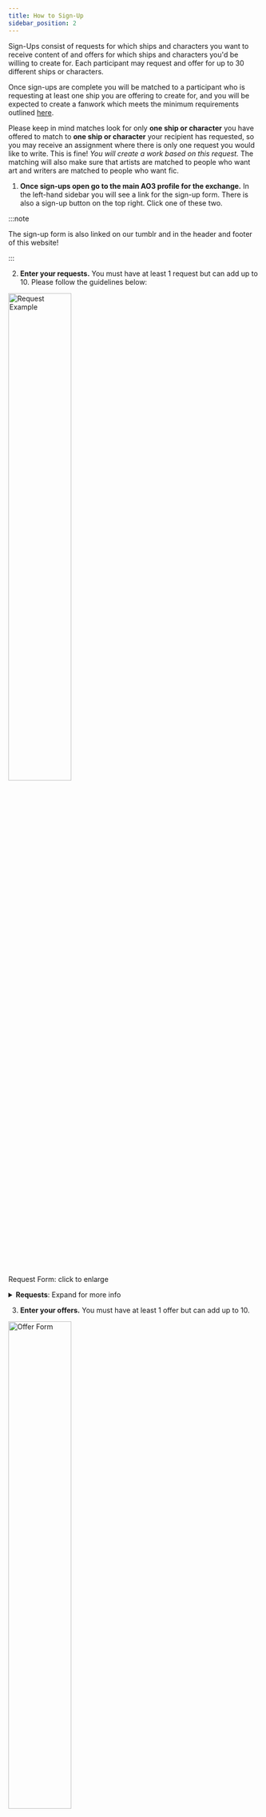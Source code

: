 ```yaml
---
title: How to Sign-Up
sidebar_position: 2
---
```


Sign-Ups consist of requests for which ships and characters you want to receive
content of and offers for which ships and characters you'd be willing to create
for. Each participant may request and offer for up to 30 different ships or
characters.

Once sign-ups are complete you will be matched to a participant who is
requesting at least one ship you are offering to create for, and you will be
expected to create a fanwork which meets the minimum requirements outlined
[here](../intro#the-basics).

Please keep in mind matches look for only **one ship or character** you have
offered to match to **one ship or character** your recipient has requested, so
you may receive an assignment where there is only one request you would like to
write. This is fine! _You will create a work based on this request._ The
matching will also make sure that artists are matched to people who want art and
writers are matched to people who want fic.

1. **Once sign-ups open go to the main AO3 profile for the exchange.** In the
   left-hand sidebar you will see a link for the sign-up form. There is also a
   sign-up button on the top right. Click one of these two.

:::note

The sign-up form is also linked on our tumblr and in the header and footer of
this website!

:::

2. **Enter your requests.** You must have at least 1 request but can add up
   to 10. Please follow the guidelines below:

<img
  src="/img/tutorial/request.png"
  width="50%"
  className="center"
  alt="Request Example"
/>

<p class="label">Request Form: click to enlarge</p>

<details>
  <summary><strong>Requests</strong>: Expand for more info</summary>

- **Title** - _Optional_. Use it to name your pairing groups, add an extra note,
  or even add a content warning like "NSFW prompts below".
- **Relationships** - Put at least 1 and up to 3 nominated
  relationships/characters that you would like to receive content for. You must
  have at least 1 relationship per request. These tags should match the tags in
  the tag set/nominations list <u>exactly</u>. This means to request a piece
  with an individual character you should use `CharacterName (Solo)`.
- **Additional Tags** - Choose what type of gifts and treats you would like to
  receive. Select as many as apply, but please be sure not to select
  `No Treats Please` and a `Treats` option on the same request.
  - `Fanart` - you would like to receive a main gift that is fanart.
  - `Fanfic` - you would like to receive a main gift that is fanfic.
  - `No Treats Please` - you do not want to receive a treat for this prompt.
    (please be sure to mark this on every request if you want no extra gifts at
    all!)
  - `Treats - Fanart` - you are open to receiving a fanart treat.
  - `Treats - Fanfic` - you are open to receiving a fanfic treat.
  - `Treats - Other` - you are open to receiving an alternative fanworks treat
    (for example, a fanmix, podfic, etc.)
- **Letter** - _Optional_. Feel free to link to a general or specific exchange
  letter here. Please see [On Exchange Letters](../tutorials/letters) for
  more information on exchange letters.
- **Prompt** - Must be completed even if it simply says "please see letter". You
  can add DNWs, specific prompts, or whatever you'd like here.
- **Add Another Request** Button - _Optional_. Want to request more than 3 ships
  or characters? Click this button to add another request form. You can add up
  to 10 for a total of 30 ships/characters.

</details>

3. **Enter your offers.** You must have at least 1 offer but can add up to 10.

<img
  src="/img/tutorial/offer.png"
  width="50%"
  className="center"
  alt="Offer Form"
/>

<p class="label">Offer Form: click to enlarge</p>

<details>
  <summary><strong>Offers</strong>: Expand for more info</summary>

- **Relationships** - Put at least 1 and up to 3 relationships that you would
  like to create content for. You must have at least 1 relationship per offer.
  - `Any Relationship` - If you are very brave, please click the "Any
    Relationship" button to indicate you're okay with creating content for ANY
    ship or character that was nominated.
- **Additional Tags** - Choose whether you would like to create fanart or fanfic
  (or either).
  - Please do not click any `Treats` related tags on your offers!
- **More Info** - _Optional_. You can add info about people you would like to
  avoid being matched to with 100% confidentiality or request that you not be
  matched with requests that only have smut or fluff or angst, etc, etc. You may
  also include additional pairings in case you didn't have enough room to list
  every pairing you'd be willing to create for. If there are problems matching,
  the Mods will use these pairings to match manually!
- **Add Another Offer** Button - _Optional_. Want to offer more than three
  ships/characters? Click this button to add offer request form. You can add up
  to 10 offers for 30 ships/characters total.

</details>

4. **Click the `Submit` button on the bottom right hand corner and you're
   done!**

:::tip

You can edit your requests and offers up until sign-ups close and the matching
begins, so feel free to adjust and change things until the last minute!

:::

:::warning

Be very careful if you edit your sign-ups. During an exchange last year we
noticed a bug where more "Additional Tags" can be selected on _Requests_ when
someone is editing. For example, Fanart may be added to your request, even
though you have only requested Fanfic. We do not know if this has been
corrected. Please review your requests and offers _very carefully_ after you
edit.

:::

**Thanks for your interest!**
